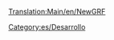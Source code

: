 [[Translation:Main/en/NewGRF]]{{en/-}}
{{en/Bilingual box| Es
| Lista de páginas relacionadas con el desarrollo de nuevos gráficos.
| ''The following is a list of pages relating to New Graphics development.''}}

[[Category:es/Desarrollo]]